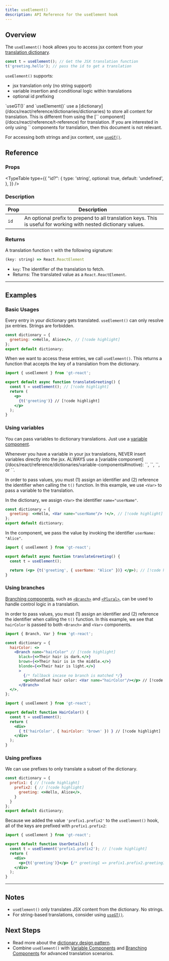 ```yaml
---
title: useElement()
description: API Reference for the useElement hook
---
```


## Overview

The `useElement()` hook allows you to access jsx content from your [translation dictionary](/docs/react/reference/dictionaries/dictionaries).

```jsx
const t = useElement(); // Get the JSX translation function
t('greeting.hello'); // pass the id to get a translation
```

`useElement()` supports:
  * jsx translation only (no string support)
  * variable insertion and conditional logic within translations
  * optional id prefixing

<Callout>
  `useGT()` and `useElement()` use a [dictionary](/docs/react/reference/dictionaries/dictionaries) to store all content for translation.
  This is different from using the [`<T>` component](/docs/react/reference/t-reference) for translation.
  If you are interested in only using `<T>` components for translation, then this document is not relevant.
</Callout>


For accessing both strings and jsx content, use [`useGT()`](/docs/react/api/dictionary/useGT).

## Reference

### Props

<TypeTable
  type={{
    "id?": {
        type: 'string',
        optional: true,
        default: 'undefined',
    },
  }}
/>

### Description
| Prop | Description |
| ---- | ----------- |
| `id` | An optional prefix to prepend to all translation keys. This is useful for working with nested dictionary values. |

### Returns

A translation function `t` with the following signature:

```jsx
(key: string) => React.ReactElement
```
- `key`: The identifier of the translation to fetch.
- Returns: The translated value as a `React.ReactElement`.


---

## Examples

### Basic Usages
Every entry in your dictionary gets translated.
`useElement()` can only resolve jsx entries.
Strings are forbidden.

```jsx title="dictionary.jsx" copy
const dictionary = {
  greeting: <>Hello, Alice</>, // [!code highlight]
};
export default dictionary;
```

When we want to access these entries, we call `useElement()`.
This returns a function that accepts the key of a translation from the dictionary.

```jsx title="translateGreeting.jsx" copy
import { useElement } from 'gt-react';

export default async function translateGreeting() {
  const t = useElement(); // [!code highlight]
  return (
    <p>
      {t('greeting')} // [!code highlight]
    </p>
  );
}
```

### Using variables

You can pass variables to dictionary translations.
Just use a [variable component](/docs/react/reference/dictionaries/variable-components).

<Callout type="error">
  Whenever you have a variable in your jsx translations,
  NEVER insert variables directly into the jsx.
  ALWAYS use a [variable component](/docs/react/reference/dictionaries/variable-components#motive):
  `<Currency>`, `<DateTime>`, `<Num>`, or `<Var>`.
</Callout>

In order to pass values, you must (1) assign an identifier and (2) reference the identifier when calling the `t()` function.
In this example, we use `<Var>` to pass a variable to the translation.

In the dictionary, we assign `<Var>` the identifier `name="userName"`.

```jsx title="dictionary.jsx" copy
const dictionary = {
  greeting: <>Hello, <Var name="userName"/> !</>, // [!code highlight]
};
export default dictionary;
```
In the component, we pass the value by invoking the identifier `userName: "Alice"`.

```jsx title="translateGreeting.jsx" copy
import { useElement } from 'gt-react';

export default async function translateGreeting() {
  const t = useElement();

  return (<p> {t('greeting', { userName: "Alice" })} </p>); // [!code highlight]
}
```

### Using branches
[Branching components](/docs/react/reference/dictionaries/branching-components), such as [`<Branch>`](/docs/react/api/components/branch) and [`<Plural>`](/docs/react/api/components/plural),
can be used to handle control logic in a translation.

In order to pass values, you must (1) assign an identifier and (2) reference the identifier when calling the `t()` function.
In this example, we see that `hairColor` is passed to both `<Branch>` and `<Var>` components.
```jsx title="dictionary.jsx" copy
import { Branch, Var } from 'gt-react';

const dictionary = {
  hairColor: <>
    <Branch name="hairColor" // [!code highlight]
      black={<>Their hair is dark.</>}
      brown={<>Their hair is in the middle.</>}
      blonde={<>Their hair is light.</>}
      >
        {/* fallback incase no branch is matched */}
        <p>Unhandled hair color: <Var name="hairColor"/></p> // [!code highlight]
      </Branch>
  </>,
};
```

```jsx title="HairColor.jsx" copy
import { useElement } from 'gt-react';

export default function HairColor() {
  const t = useElement();
  return (
    <div>
      { t('hairColor', { hairColor: 'brown' }) } // [!code highlight]
    </div>
  );
}
```

### Using prefixes

We can use prefixes to only translate a subset of the dictionary.
```jsx  title="dictionary.jsx" copy
const dictionary = {
  prefix1: { // [!code highlight]
    prefix2: { // [!code highlight]
      greeting: <>Hello, Alice</>,
    }
  }
};
export default dictionary;
```
Because we added the value `'prefix1.prefix2'` to the `useElement()` hook, all of the keys are prefixed with `prefix1.prefix2`:
```jsx title="UserDetails.jsx" copy
import { useElement } from 'gt-react';

export default function UserDetails() {
  const t = useElement('prefix1.prefix2'); // [!code highlight]
  return (
    <div>
      <p>{t('greeting')}</p> {/* greeting1 => prefix1.prefix2.greeting1 */} // [!code highlight]
    </div>
  );
}
```
---

## Notes
 * `useElement()` only translates JSX content from the dictionary. No strings.
 * For string-based translations, consider using [`useGT()`](/docs/react/api/dictionary/useGT).

## Next Steps
 * Read more about the [dictionary design pattern](/docs/react/reference/dictionaries/dictionaries).
 * Combine `useElement()` with [Variable Components](/docs/react/reference/dictionaries/variable-components) and [Branching Components](/docs/react/reference/dictionaries/branching-components) for advanced translation scenarios.